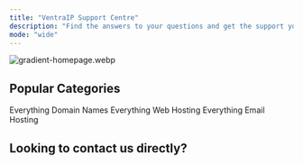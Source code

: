 ```yaml
---
title: "VentraIP Support Centre"
description: "Find the answers to your questions and get the support you need with the VentraIP help centre."
mode: "wide"
---
```


![gradient-homepage.webp](/images/gradient-homepage.webp)

## Popular Categories

<CardGroup cols={3}>
  <Card title="Domain Names" href="https://mintlify.com/docs/quickstart" img="images/supportcentre/support-domains.webp">
    Everything Domain Names
  </Card>
  <Card title="Web Hosting" href="https://mintlify.com/docs/development" img="images/supportcentre/support-hosting.webp">
    Everything Web Hosting
  </Card>
  <Card title="Email Hosting" img="images/supportcentre/support-email.webp">
    Everything Email Hosting
  </Card>
</CardGroup>

## Looking to contact us directly?

<CardGroup cols={2}>
  <Card title="Call 13 24 85" icon="phone" href="tel:13 24 85">
    
  </Card>
  <Card title="Pay Invoice" icon="wallet" href="https://ventraip.com.au/pay-invoice/">
    
  </Card>
  <Card title="Submit an eTicket" icon="sparkles" href="https://vip.ventraip.com.au/support/tickets">
    
  </Card>
  <Card title="Start a LiveChat" icon="message" href="https://ventraip.com.au/#live-chat">
    
  </Card>
</CardGroup>